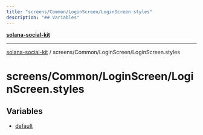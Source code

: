 ```yaml
---
title: "screens/Common/LoginScreen/LoginScreen.styles"
description: "## Variables"
---
```


[**solana-social-kit**](../../../../README.mdx)

***

[solana-social-kit](../../../../README.mdx) / screens/Common/LoginScreen/LoginScreen.styles

# screens/Common/LoginScreen/LoginScreen.styles

## Variables

- [default](variables/default.mdx)
